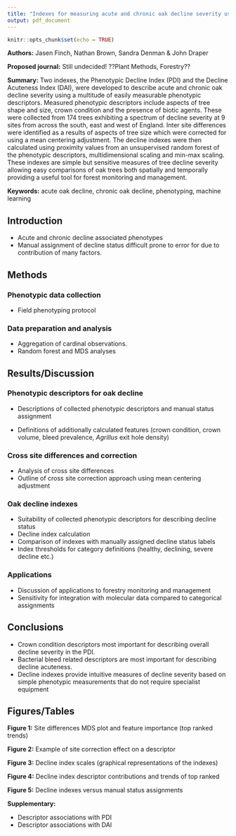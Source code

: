 ```yaml
---
title: "Indexes for measuring acute and chronic oak decline severity using phenotypic descriptors"
output: pdf_document
---
```


```r
knitr::opts_chunk$set(echo = TRUE)
```

**Authors:** Jasen Finch, Nathan Brown, Sandra Denman & John Draper

**Proposed journal:** Still undecided! ??Plant Methods, Forestry?? 

**Summary:** 
Two indexes, the Phenotypic Decline Index (PDI) and the Decline Acuteness Index (DAI), were developed to describe acute and chronic oak decline severity using a multitude of easily measurable phenotypic descriptors.
Measured phenotypic descriptors include aspects of tree shape and size, crown condition and the presence of biotic agents.
These were collected from 174 trees exhibiting a spectrum of decline severity at 9 sites from across the south, east and west of England.
Inter site differences were identified as a results of aspects of tree size which were corrected for using a mean centering adjustment.
The decline indexes were then calculated using proximity values from an unsupervised random forest of the phenotypic descriptors, multidimensional scaling and min-max scaling.
These indexes are simple but sensitive measures of tree decline severity allowing easy comparisons of oak trees both spatially and temporally providing a useful tool for forest monitoring and management.

**Keywords:** acute oak decline, chronic oak decline, phenotyping, machine learning

## Introduction

- Acute and chronic decline associated phenotypes
- Manual assignment of decline status difficult prone to error for due to contribution of many factors. 

## Methods

### Phenotypic data collection

- Field phenotyping protocol

### Data preparation and analysis

- Aggregation of cardinal observations.
- Random forest and MDS analyses

## Results/Discussion

### Phenotypic descriptors for oak decline

- Descriptions of collected phenotypic descriptors and manual status assignment

- Definitions of additionally calculated features (crown condition, crown volume, bleed prevalence, *Agrillus* exit hole density)

### Cross site differences and correction

- Analysis of cross site differences
- Outline of cross site correction approach using mean centering adjustment

### Oak decline indexes

- Suitability of collected phenotypic descriptors for describing decline status
- Decline index calculation
- Comparison of indexes with manually assigned decline status labels
- Index thresholds for category definitions (healthy, declining, severe decline etc.)

### Applications

- Discussion of applications to forestry monitoring and management
- Sensitivity for integration with molecular data compared to categorical assignments

## Conclusions

- Crown condition descriptors most important for describing overall decline severity in the PDI.
- Bacterial bleed related descriptors are most important for describing decline acuteness.
- Decline indexes provide intuitive measures of decline severity based on simple phenotypic measurements that do not require specialist equipment

## Figures/Tables

**Figure 1:** Site differences MDS plot and feature importance (top ranked trends)

**Figure 2:** Example of site correction effect on a descriptor

**Figure 3:** Decline index scales (graphical representations of the indexes)

**Figure 4:** Decline index descriptor contributions and trends of top ranked

**Figure 5:** Decline indexes versus manual status assignments

**Supplementary:**

  - Descriptor associations with PDI
  - Descriptor associations with DAI
